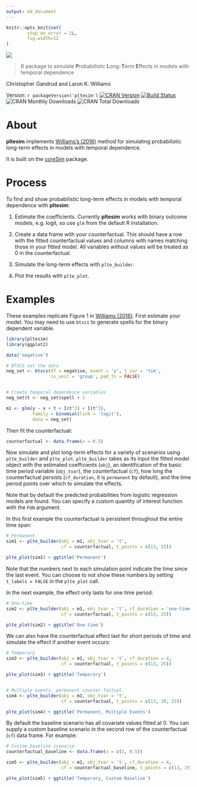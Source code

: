 ```yaml
---
output: md_document
---
```


<!-- README.md is generated from README.Rmd. Please edit that file -->

```r
knitr::opts_knit$set(
        stop_on_error = 2L,
        fig.width=12
)
```


![](README_files/img/pltesim_logo_annimation.gif)

> R package to simulate **P**robabilistic **L**ong-**T**erm **E**ffects in models with temporal dependence

Christopher Gandrud and Laron K. Williams

Version: `r packageVersion('pltesim')` [![CRAN Version](http://www.r-pkg.org/badges/version/pltesim)](https://CRAN.R-project.org/package=pltesim)
[![Build Status](https://travis-ci.org/christophergandrud/pltesim.svg?branch=master)](https://travis-ci.org/christophergandrud/pltesim)
![CRAN Monthly Downloads](http://cranlogs.r-pkg.org/badges/last-month/pltesim)
![CRAN Total Downloads](http://cranlogs.r-pkg.org/badges/grand-total/pltesim)

# About

**pltesim** implements [Williams's (2016)](http://pan.oxfordjournals.org/content/24/2/243) method for simulating probabilistic long-term effects in models with temporal dependence. 

It is built on the [coreSim](https://github.com/christophergandrud/coreSim) 
package.

# Process

To find and show probabilistic long-term effects in models with temporal dependence with **pltesim**:

1. Estimate the coefficients. Currently **pltesim** works with
binary outcome models, e.g. logit, so use `glm` from the default R installation.

2. Create a data frame with your counterfactual. This should have a row with the fitted counterfactual values and columns with names matching those in your fitted model. All variables without values will be treated as 0 in the counterfactual.

3. Simulate the long-term effects with `plte_builder`. 

4. Plot the results with `plte_plot`.

# Examples 

These examples replicate Figure 1 in [Williams (2016)](http://pan.oxfordjournals.org/content/24/2/243). First estimate your model. You may need to use `btscs` to generate spells for the binary dependent variable. 

```r
library(pltesim)
library(ggplot2)

data('negative')

# BTSCS set the data
neg_set <- btscs(df = negative, event = 'y', t_var = 'tim',
                 cs_unit = 'group', pad_ts = FALSE)


# Create temporal dependence variables
neg_set$t <- neg_set$spell + 1

m1 <- glm(y ~ x + t + I(t^2) + I(t^3),
          family = binomial(link = 'logit'),
          data = neg_set)
```

Then fit the counterfactual:

```r
counterfactual <- data.frame(x = 0.5)
```

Now simulate and plot long-term effects for a variety of scenarios using `plte_builder` and `plte_plot`. `plte_builder` takes as its input the fitted model object with the estimated coefficients (`obj`), an identification of the basic time period variable (`obj_tvar`), the counterfactual (`cf`), how long the counterfactual persists (`cf_duration`, it is `permanent` by default), and the time period points over which to simulate the effects. 

Note that by default the predicted probabilities from logistic regression models are found. You can specify a custom quantity of interest function with the `FUN` argument. 

In this first example the counterfactual is persistent throughout the entire time span:

```r
# Permanent
sim1 <- plte_builder(obj = m1, obj_tvar = 't',
                     cf = counterfactual, t_points = c(13, 25))

plte_plot(sim1) + ggtitle('Permanent')
```

Note that the numbers next to each simulation point indicate the time since
the last event. You can choose to not show these numbers by setting `t_labels = FALSE` in the `plte_plot` call.

In the next example, the effect only lasts for one time period:

```r
# One-time
sim2 <- plte_builder(obj = m1, obj_tvar = 't', cf_duration = 'one-time',
                     cf = counterfactual, t_points = c(13, 25))

plte_plot(sim2) + ggtitle('One-time')
```

We can also have the counterfactual effect last for short periods of time and simulate the effect if another event occurs:

```r
# Temporary
sim3 <- plte_builder(obj = m1, obj_tvar = 't', cf_duration = 4,
                     cf = counterfactual, t_points = c(13, 25))

plte_plot(sim3) + ggtitle('Temporary')


# Multiple events, permanent counter factual
sim4 <- plte_builder(obj = m1, obj_tvar = 't',
                     cf = counterfactual, t_points = c(13, 20, 25))

plte_plot(sim4) + ggtitle('Permanent, Multiple Events')
```

By default the baseline scenario has all covariate values fitted at 0. You can supply a custom baseline scenario in the second row of the counterfactual (`cf`) data frame. For example:

```r
# Custom baseline scenario
counterfactual_baseline <- data.frame(x = c(1, 0.5))

sim5 <- plte_builder(obj = m1, obj_tvar = 't', cf_duration = 4,
                     cf = counterfactual_baseline, t_points = c(13, 25))

plte_plot(sim5) + ggtitle('Temporary, Custom Baseline')
```


